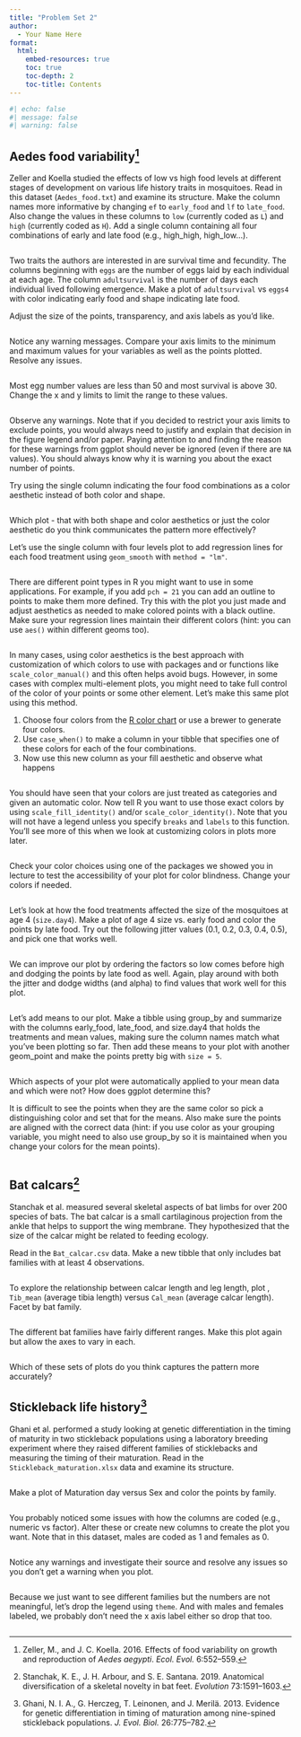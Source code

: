 ```yaml
---
title: "Problem Set 2"
author:
  - Your Name Here
format: 
  html:
    embed-resources: true
    toc: true
    toc-depth: 2
    toc-title: Contents
---
```


```r
#| echo: false
#| message: false
#| warning: false


```


## Aedes food variability^[Zeller, M., and J. C. Koella. 2016. Effects of food variability on growth and reproduction of *Aedes aegypti*. *Ecol. Evol.* 6:552–559.]

Zeller and Koella studied the effects of low vs high food levels at different stages of development on various life history traits in mosquitoes. Read in this dataset (`Aedes_food.txt`) and examine its structure. Make the column names more informative by changing `ef` to `early_food` and `lf` to `late_food`. Also change the values in these columns to `low` (currently coded as `L`) and `high` (currently coded as `H`). Add a single column containing all four combinations of early and late food (e.g., high_high, high_low...).   


```r

```

Two traits the authors are interested in are survival time and fecundity. The columns beginning with `eggs` are the number of eggs laid by each individual at each age. The column `adultsurvival` is the number of days each individual lived following emergence. Make a plot of `adultsurvival` vs `eggs4` with color indicating early food and shape indicating late food.

Adjust the size of the points, transparency, and axis labels as you'd like.

```r

```

Notice any warning messages. Compare your axis limits to the minimum and maximum values for your variables as well as the points plotted. Resolve any issues.

```r

```

Most egg number values are less than 50 and most survival is above 30. Change the x and y limits to limit the range to these values. 

```r

```

Observe any warnings. Note that if you decided to restrict your axis limits to exclude points, you would always need to justify and explain that decision in the figure legend and/or paper. Paying attention to and finding the reason for these warnings from ggplot should never be ignored (even if there are `NA` values). You should always know why it is warning you about the exact number of points. 

Try using the single column indicating the four food combinations as a color aesthetic instead of both color and shape. 

```r

```

Which plot - that with both shape and color aesthetics or just the color aesthetic do you think communicates the pattern more effectively?

>


Let's use the single column with four levels plot to add regression lines for each food treatment using `geom_smooth` with `method = "lm"`. 

```r

```

There are different point types in R you might want to use in some applications. For example, if you add `pch = 21` you can add an outline to points to make them more defined. Try this with the plot you just made and adjust aesthetics as needed to make colored points with a black outline. Make sure your regression lines maintain their different colors (hint: you can use `aes()` within different geoms too). 

```r

```

In many cases, using color aesthetics is the best approach with customization of which colors to use with packages and or functions like `scale_color_manual()` and this often helps avoid bugs. However, in some cases with complex multi-element plots, you might need to take full control of the color of your points or some other element. Let's make this same plot using this method. 

1. Choose four colors from the [R color chart](https://rstudio-pubs-static.s3.amazonaws.com/3486_79191ad32cf74955b4502b8530aad627.html) or use a brewer to generate four colors.
2. Use `case_when()` to make a column in your tibble that specifies one of these colors for each of the four combinations.
3. Now use this new column as your fill aesthetic and observe what happens

```r

```

You should have seen that your colors are just treated as categories and given an automatic color. Now tell R you want to use those exact colors by using `scale_fill_identity()` and/or `scale_color_identity()`. Note that you will not have a legend unless you specify `breaks` and `labels` to this function. You'll see more of this when we look at customizing colors in plots more later.    

```r

```

Check your color choices using one of the packages we showed you in lecture to test the accessibility of your plot for color blindness. Change your colors if needed. 

```r

```

Let's look at how the food treatments affected the size of the mosquitoes at age 4 (`size.day4`). Make a plot of age 4 size vs. early food and color the points by late food. Try out the following jitter values (0.1, 0.2, 0.3, 0.4, 0.5), and pick one that works well. 

```r

```

We can improve our plot by ordering the factors so low comes before high and dodging the points by late food as well. Again, play around with both the jitter and dodge widths (and alpha) to find values that work well for this plot. 

```r

```

Let's add means to our plot. Make a tibble using group_by and summarize with the columns early_food, late_food, and size.day4 that holds the treatments and mean values, making sure the column names match what you've been plotting so far. Then add these means to your plot with another geom_point and make the points pretty big with `size = 5`. 

```r

```

Which aspects of your plot were automatically applied to your mean data and which were not? How does ggplot determine this?

>

It is difficult to see the points when they are the same color so pick a distinguishing color and set that for the means. Also make sure the points are aligned with the correct data (hint: if you use color as your grouping variable, you might need to also use group_by so it is maintained when you change your colors for the mean points). 

```r

```


## Bat calcars^[Stanchak, K. E., J. H. Arbour, and S. E. Santana. 2019. Anatomical diversification of a skeletal novelty in bat feet. *Evolution* 73:1591–1603.]

Stanchak et al. measured several skeletal aspects of bat limbs for over 200 species of bats. The bat calcar is a small cartilaginous projection from the ankle that helps to support the wing membrane. They hypothesized that the size of the calcar might be related to feeding ecology.

Read in the `Bat_calcar.csv` data. Make a new tibble that only includes bat families with at least 4 observations. 

```r

```

To explore the relationship between calcar length and leg length, plot , `Tib_mean` (average tibia length) versus `Cal_mean` (average calcar length). Facet by bat family. 

```r

```

The different bat families have fairly different ranges. Make this plot again but allow the axes to vary in each. 

```r

```

Which of these sets of plots do you think captures the pattern more accurately?

>


## Stickleback life history^[Ghani, N. I. A., G. Herczeg, T. Leinonen, and J. Merilä. 2013. Evidence for genetic differentiation in timing of maturation among nine-spined stickleback populations. *J. Evol. Biol.* 26:775–782.]

Ghani et al. performed a study looking at genetic differentiation in the timing of maturity in two stickleback populations using a laboratory breeding experiment where they raised different families of sticklebacks and measuring the timing of their maturation. Read in the `Stickleback_maturation.xlsx` data and examine its structure. 


```r

```

Make a plot of Maturation day versus Sex and color the points by family.

```r

```

You probably noticed some issues with how the columns are coded (e.g., numeric vs factor). Alter these or create new columns to create the plot you want. Note that in this dataset, males are coded as 1 and females as 0. 

```r

```

Notice any warnings and investigate their source and resolve any issues so you don't get a warning when you plot. 


```r

```


Because we just want to see different families but the numbers are not meaningful, let's drop the legend using `theme`. And with males and females labeled, we probably don't need the x axis label either so drop that too. 

```r

```
